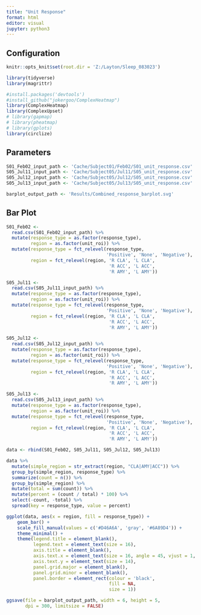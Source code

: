 ---
title: "Unit Response"
format: html
editor: visual
jupyter: python3
---

## Configuration

```{r, setup, include = FALSE}
knitr::opts_knit$set(root.dir = 'Z:/Layton/Sleep_083023')
```

```{r}
library(tidyverse)
library(magrittr)

#install.packages('devtools')
#install_github("jokergoo/ComplexHeatmap")
library(ComplexHeatmap)
library(ComplexUpset)
# library(gapmap)
# library(pheatmap)
# library(gplots)
library(circlize)
```

## Parameters

```{r}
S01_Feb02_input_path <- 'Cache/Subject01/Feb02/S01_unit_response.csv'
S05_Jul11_input_path <- 'Cache/Subject05/Jul11/S05_unit_response.csv'
S05_Jul12_input_path <- 'Cache/Subject05/Jul12/S05_unit_response.csv'
S05_Jul13_input_path <- 'Cache/Subject05/Jul13/S05_unit_response.csv'

barplot_output_path <- 'Results/Combined_response_barplot.svg'
```

## Bar Plot

```{r}
S01_Feb02 <- 
  read.csv(S01_Feb02_input_path) %>%
  mutate(response_type = as.factor(response_type),
         region = as.factor(unit_roi)) %>%
  mutate(response_type = fct_relevel(response_type, 
                                     'Positive', 'None', 'Negative'),
         region = fct_relevel(region, 'R CLA', 'L CLA', 
                                      'R ACC', 'L ACC', 
                                      'R AMY', 'L AMY'))

S05_Jul11 <- 
  read.csv(S05_Jul11_input_path) %>%
  mutate(response_type = as.factor(response_type),
         region = as.factor(unit_roi)) %>%
  mutate(response_type = fct_relevel(response_type, 
                                     'Positive', 'None', 'Negative'),
         region = fct_relevel(region, 'R CLA', 'L CLA', 
                                      'R ACC', 'L ACC', 
                                      'R AMY', 'L AMY'))

S05_Jul12 <- 
  read.csv(S05_Jul12_input_path) %>%
  mutate(response_type = as.factor(response_type),
         region = as.factor(unit_roi)) %>%
  mutate(response_type = fct_relevel(response_type, 
                                     'Positive', 'None', 'Negative'),
         region = fct_relevel(region, 'R CLA', 'L CLA', 
                                      'R ACC', 'L ACC', 
                                      'R AMY', 'L AMY'))

S05_Jul13 <- 
  read.csv(S05_Jul13_input_path) %>%
  mutate(response_type = as.factor(response_type),
         region = as.factor(unit_roi)) %>%
  mutate(response_type = fct_relevel(response_type, 
                                     'Positive', 'None', 'Negative'),
         region = fct_relevel(region, 'R CLA', 'L CLA', 
                                      'R ACC', 'L ACC', 
                                      'R AMY', 'L AMY'))

data <- rbind(S01_Feb02, S05_Jul11, S05_Jul12, S05_Jul13)
```

```{r}
data %>%
  mutate(simple_region = str_extract(region, "CLA|AMY|ACC")) %>%
  group_by(simple_region, response_type) %>%
  summarize(count = n()) %>%
  group_by(simple_region) %>%
  mutate(total = sum(count)) %>%
  mutate(percent = (count / total) * 100) %>%
  select(-count, -total) %>%
  spread(key = response_type, value = percent)
```

```{r}
ggplot(data, aes(x = region, fill = response_type)) + 
    geom_bar() + 
    scale_fill_manual(values = c('#D46A6A', 'gray', '#6A89D4')) +
    theme_minimal() + 
    theme(legend.title = element_blank(),
          legend.text = element_text(size = 16),
          axis.title = element_blank(),
          axis.text.x = element_text(size = 16, angle = 45, vjust = 1, hjust = 1),
          axis.text.y = element_text(size = 14),
          panel.grid.major = element_blank(),
          panel.grid.minor = element_blank(),
          panel.border = element_rect(colour = 'black', 
                                      fill = NA, 
                                      size = 1))

ggsave(file = barplot_output_path, width = 6, height = 5, 
       dpi = 300, limitsize = FALSE)
```
